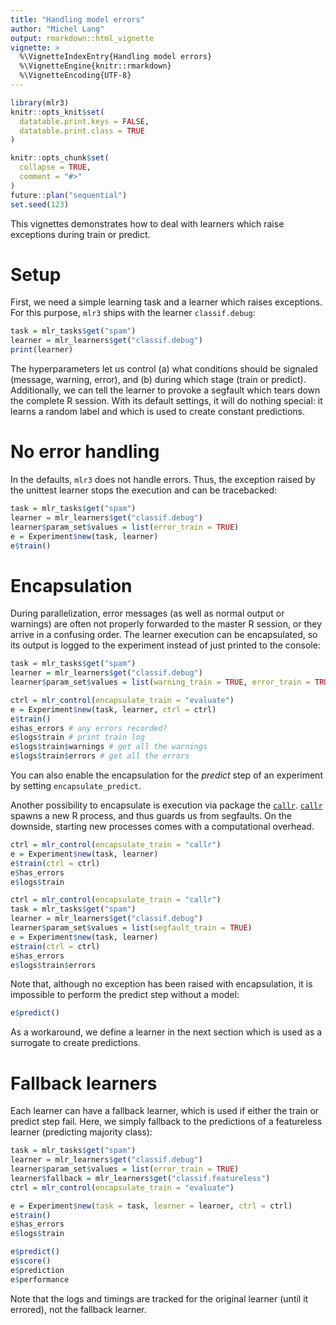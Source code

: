 ```yaml
---
title: "Handling model errors"
author: "Michel Lang"
output: rmarkdown::html_vignette
vignette: >
  %\VignetteIndexEntry{Handling model errors}
  %\VignetteEngine{knitr::rmarkdown}
  %\VignetteEncoding{UTF-8}
---
```


```r
library(mlr3)
knitr::opts_knit$set(
  datatable.print.keys = FALSE,
  datatable.print.class = TRUE
)

knitr::opts_chunk$set(
  collapse = TRUE,
  comment = "#>"
)
future::plan("sequential")
set.seed(123)
```

This vignettes demonstrates how to deal with learners which raise exceptions during train or predict.

# Setup

First, we need a simple learning task and a learner which raises exceptions.
For this purpose, `mlr3` ships with the learner `classif.debug`:
```r
task = mlr_tasks$get("spam")
learner = mlr_learners$get("classif.debug")
print(learner)
```
The hyperparameters let us control (a) what conditions should be signaled (message, warning, error), and (b) during which stage (train or predict).
Additionally, we can tell the learner to provoke a segfault which tears down the complete R session.
With its default settings, it will do nothing special: it learns a random label and which is used to create constant predictions.


# No error handling

In the defaults, `mlr3` does not handle errors.
Thus, the exception raised by the unittest learner stops the execution and can be tracebacked:

```r
task = mlr_tasks$get("spam")
learner = mlr_learners$get("classif.debug")
learner$param_set$values = list(error_train = TRUE)
e = Experiment$new(task, learner)
e$train()
```

# Encapsulation

During parallelization, error messages (as well as normal output or warnings) are often not properly forwarded to the master R session, or they arrive in a confusing order.
The learner execution can be encapsulated, so its output is logged to the experiment instead of just printed to the console:
```r
task = mlr_tasks$get("spam")
learner = mlr_learners$get("classif.debug")
learner$param_set$values = list(warning_train = TRUE, error_train = TRUE)

ctrl = mlr_control(encapsulate_train = "evaluate")
e = Experiment$new(task, learner, ctrl = ctrl)
e$train()
e$has_errors # any errors recorded?
e$logs$train # print train log
e$logs$train$warnings # get all the warnings
e$logs$train$errors # get all the errors
```
You can also enable the encapsulation for the *predict* step of an experiment by setting `encapsulate_predict`.

Another possibility to encapsulate is execution via package the [`callr`](https://cran.r-project.org/package=callr).
[`callr`](https://cran.r-project.org/package=callr) spawns a new R process, and thus guards us from segfaults.
On the downside, starting new processes comes with a computational overhead.
```r
ctrl = mlr_control(encapsulate_train = "callr")
e = Experiment$new(task, learner)
e$train(ctrl = ctrl)
e$has_errors
e$logs$train
```

```r
ctrl = mlr_control(encapsulate_train = "callr")
task = mlr_tasks$get("spam")
learner = mlr_learners$get("classif.debug")
learner$param_set$values = list(segfault_train = TRUE)
e = Experiment$new(task, learner)
e$train(ctrl = ctrl)
e$has_errors
e$logs$train$errors
```

Note that, although no exception has been raised with encapsulation, it is impossible to perform the predict step without a model:
```r
e$predict()
```

As a workaround, we define a learner in the next section which is used as a surrogate to create predictions.


# Fallback learners

Each learner can have a fallback learner, which is used if either the train or predict step fail.
Here, we simply fallback to the predictions of a featureless learner (predicting majority class):

```r
task = mlr_tasks$get("spam")
learner = mlr_learners$get("classif.debug")
learner$param_set$values = list(error_train = TRUE)
learner$fallback = mlr_learners$get("classif.featureless")
ctrl = mlr_control(encapsulate_train = "evaluate")

e = Experiment$new(task = task, learner = learner, ctrl = ctrl)
e$train()
e$has_errors
e$logs$train

e$predict()
e$score()
e$prediction
e$performance
```

Note that the logs and timings are tracked for the original learner (until it errored), not the fallback learner.
